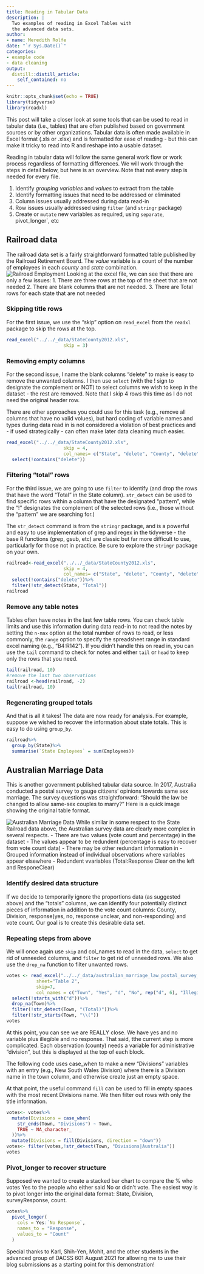 ```yaml
---
title: Reading in Tabular Data
description: |
  Two examples of reading in Excel Tables with
  the advanced data sets.
author:
- name: Meredith Rolfe
date: "`r Sys.Date()`"
categories:
- example code
- data cleaning
output:
  distill::distill_article:
    self_contained: no
---
```



```r
knitr::opts_chunk$set(echo = TRUE)
library(tidyverse)
library(readxl)
```

This post will take a closer look at some tools that can be used to read in tabular data (i.e., tables) that are often published based on government sources or by other organizations. Tabular data is often made available in Excel format (.xls or .xlsx) and is formatted for ease of reading - but this can make it tricky to read into R and reshape into a usable dataset.

Reading in tabular data will follow the same general work flow or work process regardless of formatting differences. We will work through the steps in detail below, but here is an overview. Note that not every step is needed for every file.

  1. Identify *grouping variables* and *values* to extract from the table
  2. Identify formatting issues that need to be addressed or eliminated
  3. Column issues usually addressed during data read-in
  4. Row issues usually addressed using `filter` (and `stringr` package)
  5. Create or `mutate` new variables as required, using `separate`, pivot_longer`, etc
  
## Railroad data

The railroad data set is a fairly straightforward formatted table published by the Railroad Retirement Board. The *value* variable is a count of the number of employees in each *county* and *state* combination. 
![Railroad Employment](railroad.png)
Looking at the excel file, we can see that there are only a few issues:
  1. There are three rows at the top of the sheet that are not needed
  2. There are blank columns that are not needed.
  3. There are Total rows for each state that are not needed
  
### Skipping title rows

For the first issue, we use the "skip" option on `read_excel` from the `readxl` package to skip the rows at the top. 

```r
read_excel("../../_data/StateCounty2012.xls",
                     skip = 3)
```

### Removing empty columns

For the second issue, I name the blank columns "delete" to make is easy to remove the unwanted columns. I then use `select` (with the ! sign to designate the complement or NOT) to select columns we wish to keep in the dataset - the rest are removed. Note that I skip 4 rows this time as I do not need the original header row. 

There are other approaches you could use for this task (e.g., remove all columns that have no valid volues), but hard coding of variable names and types during data read in is not considered a violation of best practices and - if used strategically - can often make later data cleaning much easier.

```r
read_excel("../../_data/StateCounty2012.xls",
                     skip = 4,
                     col_names= c("State", "delete", "County", "delete", "Employees"))%>%
  select(!contains("delete"))
```

### Filtering "total" rows

For the third issue, we are going to use `filter` to identify (and drop the rows that have the word "Total" in the State column). `str_detect` can be used to find specific rows within a column that have the designated "pattern",  while the "!" designates the complement of the selected rows (i.e., those without the "pattern" we are searching for.) 

The `str_detect` command is from the `stringr` package, and is a powerful and easy to use implementation of grep and regex in the tidyverse - the base R functions (grep, gsub, etc) are classic but far more difficult to use, particularly for those not in practice. Be sure to explore the `stringr` package on your own.

```r
railroad<-read_excel("../../_data/StateCounty2012.xls",
                     skip = 4,
                     col_names= c("State", "delete", "County", "delete", "Employees"))%>%
  select(!contains("delete"))%>%
  filter(!str_detect(State, "Total"))
railroad
```

### Remove any table notes

Tables often have notes in the last few table rows. You can check table limits and use this information during data read-in to not read the notes by setting the `n-max` option at the total number of rows to read, or less commonly, the `range` option to specify the spreadsheet range in standard excel naming (e.g., "B4:R142"). If you didn't handle this on read in, you can use the `tail` command to check for notes and either `tail` or `head` to keep only the rows that you need.

```r
tail(railroad, 10)
#remove the last two observations
railroad <-head(railroad, -2)
tail(railroad, 10)
```

### Regenerating grouped totals

And that is all it takes! The data are now ready for analysis. For example, suppose we wished to recover the information about state totals. This is easy to do using `group_by`.

```r
railroad%>%
  group_by(State)%>%
  summarise(`State Employees` = sum(Employees))
```

## Australian Marriage Data

This is another government published tabular data source. In 2017, Australia conducted a postal survey to gauge citizens' opinions towards same sex marriage. The survey questions was straightforward: "Should the law be changed to allow same-sex couples to marry?" Here is a quick image showing the original table format. 

![Australian Marriage Data](australiandata.png)
While similar in some respect to the State Railroad data above, the Australian survey data are clearly more complex in several respects.
  - There are two values (vote count and percentage) in the dataset
  - The values appear to be redundent (percentage is easy to recover from vote count data)
  - There may be other redundant information in 
  - Grouped information instead of individual observations where variables appear elsewhere
  - Redundent vvariables (Total:Response Clear on the left and ResponeClear)
 
### Identify desired data structure

If we decide to temporarily ignore the proportions data (as suggested above) and the "totals" columns, we can identify four potentially distinct pieces of information in addition to the vote count columns: County, Division, response(yes, no, response unclear, and non-responding) and vote count. Our goal is to create this desirable data set.

### Repeating steps from above

We will once again use `skip` and col_names to read in the data, `select` to get rid of unneeded columns, and `filter` to get rid of unneeded rows. We also use the `drop_na` function to filter unwanted rows.

```r
votes <- read_excel("../../_data/australian_marriage_law_postal_survey_2017_-_response_final.xls",
           sheet="Table 2",
           skip=7,
           col_names = c("Town", "Yes", "d", "No", rep("d", 6), "Illegible", "d", "No Response", rep("d", 3)))%>%
  select(!starts_with("d"))%>%
  drop_na(Town)%>%
  filter(!str_detect(Town, "(Total)"))%>%
  filter(!str_starts(Town, "\\("))
votes
```

At this point, you can see we are REALLY close. We have yes and no variable plus illegible and no response. That said, tthe current step is more complicated. Each observation (county) needs a variable for  administrative "division", but this is displayed at the top of each block. 

The following code uses case_when to make a new "Divisions" variables with an entry (e.g., New South Wales Division) where there is a Division name in the town column, and otherwise create just an empty space.

At that point, the useful command `fill` can be used to fill in empty spaces with the most recent Divisions name. We then filter out rows with only the title information.

```r
votes<- votes%>%
  mutate(Divisions = case_when(
    str_ends(Town, "Divisions") ~ Town,
    TRUE ~ NA_character_
  ))%>%
  mutate(Divisions = fill(Divisions, direction = "down"))
votes<- filter(votes,!str_detect(Town, "Divisions|Australia"))
votes
```

### Pivot_longer to recover structure

Supposed we wanted to create a stacked bar chart to compare the % who votes Yes to the people who either said No or didn't vote. The easiest way is to pivot longer into the original data format: State, Division, surveyResponse, count.

```r
votes%>%
  pivot_longer(
    cols = Yes:`No Response`,
    names_to = "Response",
    values_to = "Count"
  )
```

Special thanks to Karl, Shih-Yen, Mohit, and the other students in the advanced group of DACSS 601 August 2021 for allowing me to use their blog submissions as a starting point for this demonstration!